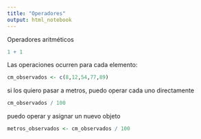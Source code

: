 ```yaml
---
title: "Operadores"
output: html_notebook
---
```

Operadores aritméticos

```r
1 + 1
```

Las operaciones ocurren para cada elemento: 
```r
cm_observados <- c(8,12,54,77,89)
```
si los quiero pasar a metros, puedo operar cada uno directamente

```r
cm_observados / 100
```
puedo operar y asignar un nuevo objeto

```r
metros_observados <- cm_observados / 100
```

